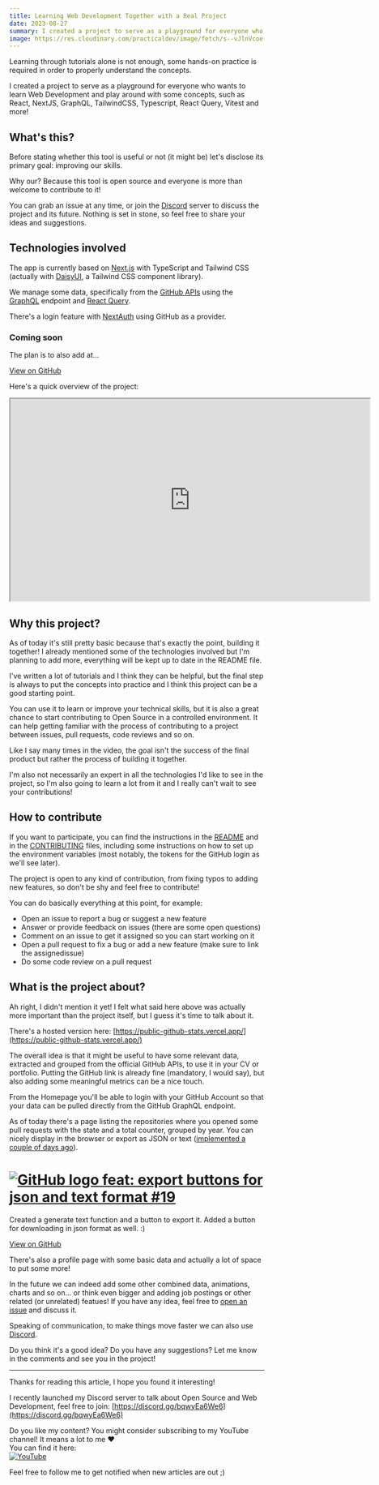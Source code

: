 ```yaml
---
title: Learning Web Development Together with a Real Project
date: 2023-08-27
summary: I created a project to serve as a playground for everyone who wants to learn Web Development and play around with some concepts, such as React, NextJS, GraphQL, TailwindCSS, Typescript, React Query, Vitest and more! 
image: https://res.cloudinary.com/practicaldev/image/fetch/s--vJlnVcoe--/c_imagga_scale,f_auto,fl_progressive,h_420,q_auto,w_1000/https://dev-to-uploads.s3.amazonaws.com/uploads/articles/0rs0sqfoyultgson11zu.png 
---
```


  

Learning through tutorials alone is not enough, some hands-on practice is required in order to properly understand the concepts.

I created a project to serve as a playground for everyone who wants to learn Web Development and play around with some concepts, such as React, NextJS, GraphQL, TailwindCSS, Typescript, React Query, Vitest and more!
 
 
## What's this?

Before stating whether this tool is useful or not (it might be) let's disclose its primary goal: improving our skills.

Why our? Because this tool is open source and everyone is more than welcome to contribute to it!

You can grab an issue at any time, or join the [Discord](https://discord.gg/bqwyEa6We6) server to discuss the project and its future. Nothing is set in stone, so feel free to share your ideas and suggestions.

## Technologies involved

The app is currently based on [Next.js](https://nextjs.org/) with TypeScript and Tailwind CSS (actually with [DaisyUI](https://daisyui.com/), a Tailwind CSS component library).

We manage some data, specifically from the [GitHub APIs](https://docs.github.com/en/graphql) using the [GraphQL](https://graphql.org/) endpoint and [React Query](https://tanstack.com/query/latest/).

There's a login feature with [NextAuth](https://next-auth.js.org/) using GitHub as a provider.

### Coming soon

The plan is to also add at…

[View on GitHub](https://github.com/Balastrong/github-stats)

Here's a quick overview of the project:

<iframe width="710" height="399" src="https://www.youtube.com/embed/ZM92XPdrOTk" allowfullscreen="" loading="lazy" class=" fluidvids-elem"></iframe>

## [](https://dev.to/this-is-learning/learning-web-development-together-with-a-real-project-1bf8#why-this-project)Why this project?

As of today it's still pretty basic because that's exactly the point, building it together! I already mentioned some of the technologies involved but I'm planning to add more, everything will be kept up to date in the README file.

I've written a lot of tutorials and I think they can be helpful, but the final step is always to put the concepts into practice and I think this project can be a good starting point.

You can use it to learn or improve your technical skills, but it is also a great chance to start contributing to Open Source in a controlled environment. It can help getting familiar with the process of contributing to a project between issues, pull requests, code reviews and so on.

Like I say many times in the video, the goal isn't the success of the final product but rather the process of building it together.

I'm also not necessarily an expert in all the technologies I'd like to see in the project, so I'm also going to learn a lot from it and I really can't wait to see your contributions!

## [](https://dev.to/this-is-learning/learning-web-development-together-with-a-real-project-1bf8#how-to-contribute)How to contribute

If you want to participate, you can find the instructions in the [README](https://github.com/Balastrong/github-stats/blob/main/README.md) and in the [CONTRIBUTING](https://github.com/Balastrong/github-stats/blob/main/CONTRIBUTING.md) files, including some instructions on how to set up the environment variables (most notably, the tokens for the GitHub login as we'll see later).

The project is open to any kind of contribution, from fixing typos to adding new features, so don't be shy and feel free to contribute!

You can do basically everything at this point, for example:

-   Open an issue to report a bug or suggest a new feature
-   Answer or provide feedback on issues (there are some open questions)
-   Comment on an issue to get it assigned so you can start working on it
-   Open a pull request to fix a bug or add a new feature (make sure to link the assignedissue)
-   Do some code review on a pull request

## [](https://dev.to/this-is-learning/learning-web-development-together-with-a-real-project-1bf8#what-is-the-project-about)What is the project about?

Ah right, I didn't mention it yet! I felt what said here above was actually more important than the project itself, but I guess it's time to talk about it.

There's a hosted version here: [https://public-github-stats.vercel.app/](https://public-github-stats.vercel.app/)

The overall idea is that it might be useful to have some relevant data, extracted and grouped from the official GitHub APIs, to use it in your CV or portfolio. Putting the GitHub link is already fine (mandatory, I would say), but also adding some meaningful metrics can be a nice touch.

From the Homepage you'll be able to login with your GitHub Account so that your data can be pulled directly from the GitHub GraphQL endpoint.

As of today there's a page listing the repositories where you opened some pull requests with the state and a total counter, grouped by year. You can nicely display in the browser or export as JSON or text ([implemented a couple of days ago](https://github.com/Balastrong/github-stats/pull/19)).

#  [![GitHub logo](https://res.cloudinary.com/practicaldev/image/fetch/s--A9-wwsHG--/c_limit%2Cf_auto%2Cfl_progressive%2Cq_auto%2Cw_800/https://dev.to/assets/github-logo-5a155e1f9a670af7944dd5e12375bc76ed542ea80224905ecaf878b9157cdefc.svg) feat: export buttons for json and text format #19](https://github.com/Balastrong/github-stats/pull/19)

 
 

Created a generate text function and a button to export it. Added a button for downloading in json format as well. :)

[View on GitHub](https://github.com/Balastrong/github-stats/pull/19)

There's also a profile page with some basic data and actually a lot of space to put some more!

In the future we can indeed add some other combined data, animations, charts and so on... or think even bigger and adding job postings or other related (or unrelated) featues! If you have any idea, feel free to [open an issue](https://github.com/Balastrong/github-stats/issues) and discuss it.

Speaking of communication, to make things move faster we can also use [Discord](https://discord.gg/5CceB5Y6Zt).

Do you think it's a good idea? Do you have any suggestions? Let me know in the comments and see you in the project!

___

Thanks for reading this article, I hope you found it interesting!

I recently launched my Discord server to talk about Open Source and Web Development, feel free to join: [https://discord.gg/bqwyEa6We6](https://discord.gg/bqwyEa6We6)

Do you like my content? You might consider subscribing to my YouTube channel! It means a lot to me ❤️  
You can find it here:  
[![YouTube](https://res.cloudinary.com/practicaldev/image/fetch/s--BHGsAAIm--/c_limit%2Cf_auto%2Cfl_progressive%2Cq_auto%2Cw_800/https://img.shields.io/badge/YouTube:%2520Dev%2520Leonardo-FF0000%3Fstyle%3Dfor-the-badge%26logo%3Dyoutube%26logoColor%3Dwhite)](https://www.youtube.com/channel/UC-KqnO3ez7vF-kyIQ_22rdA?sub_confirmation=1)

Feel free to follow me to get notified when new articles are out ;)